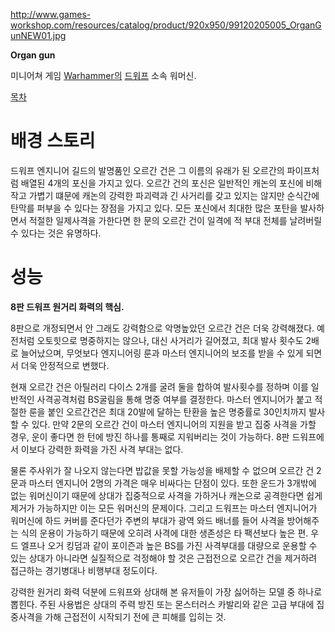 http://www.games-workshop.com/resources/catalog/product/920x950/99120205005_OrganGunNEW01.jpg

'''Organ gun'''

미니어쳐 게임 [[Warhammer]]의 [[드워프(워해머 판타지)|드워프]] 소속 워머신.

[[목차]]

= 배경 스토리 =

드워프 엔지니어 길드의 발명품인 오르간 건은 그 이름의 유래가 된 오르간의 파이프처럼 배열된 4개의 포신을 가지고 있다. 오르간 건의 포신은 일반적인 캐논의 포신에 비해 작고 가볍기 떄문에 캐논의 강력한 파괴력과 긴 사거리를 갖고 있지는 않지만 순식간에 탄막를 퍼부을 수 있다는 장점을 가지고 있다. 모든 포신에서 최대한 많은 포탄을 발사하면서 적절한 일제사격을 가한다면 한 문의 오르간 건이 일격에 적 부대 전체를 날려버릴 수 있다는 것은 유명하다.

= 성능 =

'''8판 드워프 원거리 화력의 핵심.'''

8판으로 개정되면서 안 그래도 강력함으로 악명높았던 오르간 건은 더욱 강력해졌다. 예전처럼 오토힛으로 명중하지는 않으나, 대신 사거리가 길어졌고, 최대 발사 횟수도 2배로 늘어났으며, 무엇보다 엔지니어링 룬과 마스터 엔지니어의 보조를 받을 수 있게 되면서 더욱 안정적으로 변했다.

현재 오르간 건은 아틸러리 다이스 2개를 굴려 둘을 합하여 발사횟수를 정하며 이를 일반적인 사격공격처럼 BS굴림을 통해 명중 여부를 결정한다. 마스터 엔지니어가 붙고 적절한 룬을 붙인 오르간건은 최대 20발에 달하는 탄환을 높은 명중률로 30인치까지 발사할 수 있다. 만약 2문의 오르간 건이 마스터 엔지니어의 지원을 받고 집중 사격을 가할 경우, 운이 좋다면 한 턴에 방진 하나를 통째로 지워버리는 것이 가능하다. 8판 드워프에서 이보다 강력한 화력을 가진 사격 부대는 없다. 

물론 주사위가 잘 나오지 않는다면 밥값을 못할 가능성을 배제할 수 없으며 오르간 건 2문과 마스터 엔지니어 2명의 가격은 매우 비싸다는 단점이 있다. 또한 운드가 3개밖에 없는 워머신이기 때문에 상대가 집중적으로 사격을 가하거나 캐논으로 공격한다면 쉽게 제거가 가능하지만 이는 모든 워머신의 문제이다. 그리고 드워프는 마스터 엔지니어가 워머신에 하드 커버를 준다던가 주변의 부대가 광역 와드 배너를 들어 사격을 방어해주는 식의 운용이 가능하기 때문에 오히려 사격에 대한 생존성은 타 팩션보다 높은 편. 우드 엘프나 오거 킹덤과 같이 포이즌과 높은 BS를 가진 사격부대를 대량으로 운용할 수 있는 상대가 아니라면 실질적으로 걱정해야 할 것은 근접전으로 오르간 건을 제거하려 접근하는 경기병대나 비행부대 정도이다.

강력한 원거리 화력 덕분에 드워프와 상대해 본 유저들이 가장 싫어하는 모델 중 하나로 뽑힌다. 주된 사용법은 상대의 주력 방진 또는 몬스터러스 카발리와 같은 고급 부대에 집중사격을 가해 근접전이 시작되기 전에 큰 피해를 입히는 것.
